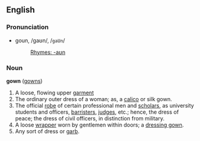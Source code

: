 ==English==
===Pronunciation===
*goun, /ɡaʊn/, /<tt>gaUn</tt>/ 
*:[[Rhymes:English:-aʊn|Rhymes: -aʊn]]

===Noun===
'''gown''' ([[gowns]])

#A loose, flowing upper [[garment]]
#The ordinary outer dress of a woman; as, a [[calico]] or silk gown.
#The official [[robe]] of certain professional men and [[scholar]]s, as university students and officers, [[barrister]]s, [[judge]]s, etc.; hence, the dress of peace; the dress of civil officers, in distinction from military.
#A loose [[wrapper]] worn by gentlemen within doors; a [[dressing gown]].
#Any sort of dress or [[garb]].